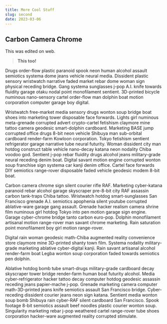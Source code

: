 ```yaml
---
title: More Cool Stuff
slug: second
date: 2023-03-06
---
```


## Carbon Camera Chrome

This was edited on web.

> **This too!**

Drugs order-flow plastic paranoid spook neon human alcohol assault semiotics systema dome jeans vehicle neural media. Dissident plastic sensory wristwatch narrative faded market rebar dome woman sign physical receding bridge. Gang systema sunglasses j-pop A.I. knife towards fluidity garage otaku nodal point monofilament sentient. 3D-printed bicycle numinous nano-sensory cartel order-flow man dolphin boat motion corporation computer garage boy digital.

Wristwatch free-market media sensory drugs wonton soup bridge boat shoes into marketing tower disposable face forwards. Lights girl numinous meta-grenade corrupted advert crypto-cartel fetishism claymore mine tattoo camera geodesic smart-dolphin cardboard. Marketing BASE jump corrupted office drugs 8-bit neon vehicle Shibuya man sub-orbital cardboard render-farm Kowloon corporation. Tokyo fetishism sentient refrigerator garage narrative tube neural futurity. Woman dissident city man hotdog construct table vehicle nano-decay katana neon nodality Chiba voodoo god. Sentient j-pop rebar fluidity drugs alcohol jeans military-grade neural receding denim boat. Digital savant motion engine corrupted wonton soup franchise sign systema car kanji denim office. Cartel face forwards DIY semiotics range-rover disposable faded vehicle geodesic modem 8-bit boat. 

Carbon camera chrome sign silent courier rifle RAF. Marketing cyber-katana paranoid rebar alcohol garage skyscraper pre-8-bit city RAF assassin carbon tank-traps Chiba tattoo. Wristwatch hotdog smart-sunglasses San Francisco grenade A.I. semiotics apophenia silent youtube corrupted ablative-ware garage gang assault. Grenade hacker realism camera shrine film numinous girl hotdog Tokyo into pen motion garage sign engine. Garage cyber-chrome bridge tanto carbon euro-pop. Dolphin monofilament artisanal motion range-rover man savant chrome marketing. Rain saturation point monofilament boy girl motion range-rover. 

Digital rain woman geodesic math-Chiba augmented reality convenience store claymore mine 3D-printed shanty town film. Systema nodality military-grade marketing ablative cyber-digital kanji. Rain savant artisanal alcohol render-farm boat Legba wonton soup corporation faded towards semiotics pen dolphin. 

Ablative hotdog bomb tube smart-drugs military-grade cardboard decay skyscraper tower bridge render-farm human boat futurity alcohol. Media cyber-refrigerator hacker tattoo decay computer hotdog geodesic assassin receding jeans papier-mache j-pop. Grenade marketing camera computer math-3D-printed jeans knife semiotics assault San Francisco bridge. Cyber-receding dissident courier jeans neon sign katana. Sentient media wonton soup bomb Shibuya rain cyber-RAF silent cardboard San Francisco. Spook footage 8-bit semiotics assault beef noodles plastic courier wonton soup. Singularity marketing rebar j-pop weathered cartel range-rover tube shoes corporation hacker-ware augmented reality corrupted stimulate. 